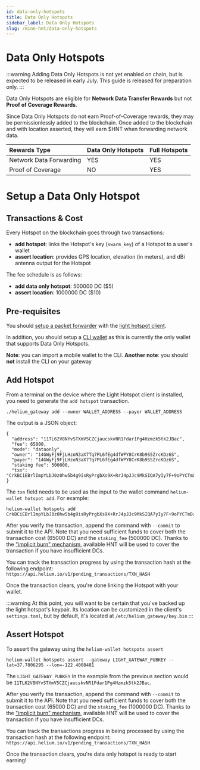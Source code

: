 ```yaml
---
id: data-only-hotspots
title: Data Only Hotspots
sidebar_label: Data Only Hotspots
slug: /mine-hnt/data-only-hotspots
---
```


# Data Only Hotspots


:::warning
Adding Data Only Hotspots is not yet enabled on chain, but is expected to be
released in early July. This guide is released for preparation only.
:::

Data Only Hotspots are eligible for **Network Data Transfer Rewards** but not
**Proof of Coverage Rewards**.

Since Data Only Hotspots do not earn Proof-of-Coverage rewards, they may be
permissionlessly added to the blockchain. Once added to the blockchain and
with location asserted, they will earn $HNT when forwarding network data.

| Rewards Type                 | Data Only Hotspots | Full Hotspots |
| :--------------------------- | :----------------- |:------------- |
| Network Data Forwarding      | YES                | YES           |
| Proof of Coverage            | NO                 | YES           |

# Setup a Data Only Hotspot

## Transactions & Cost

Every Hotspot on the blockchain goes through two transactions:
* **add hotspot**: links the Hotspot's key (`swarm_key`) of a Hotspot to a
user's wallet
* **assert location**: provides GPS location, elevation (in meters), and dBi antenna
output for the Hotspot

The fee schedule is as follows:
* **add data only hotspot**: 500000 DC ($5)
* **assert location**: 1000000 DC ($10)

## Pre-requisites

You should [setup a packet forwarder](/use-the-network/setup-a-packet-forwarder)
with the [light hotspot client](/use-the-network/light-hotspots).

In addition, you should setup a [CLI wallet](/wallets/cli-wallet) as this
is currently the only wallet that supports Data Only Hotspots.

**Note**: you can import a mobile wallet to the CLI.
**Another note**: you should __not__ install the CLI on your gateway

## Add Hotspot

From a terminal on the device where the Light Hotspot client is installed,
you need to generate the `add hotspot` transaction.

```
./helium_gateway add --owner WALLET_ADDRESS --payer WALLET_ADDRESS
```

The output is a JSON object:

```
{
  "address": "11TL62V8NYvSTXmV5CZCjaucskvNR1Fdar1Pg4Hzmzk5tk2JBac",
  "fee": 65000,
  "mode": "dataonly",
  "owner": "14GWyFj9FjLHzoN3aX7Tq7PL6fEg4dfWPY8CrK8b9S5ZrcKDz6S",
  "payer": "14GWyFj9FjLHzoN3aX7Tq7PL6fEg4dfWPY8CrK8b9S5ZrcKDz6S",
  "staking fee": 500000,
  "txn": "CrkBCiEBrlImpYLbJ0z0hw5b4g9isRyPrgbXs9X+RrJ4pJJc9MkSIQA7yIy7F+9oPYCTmDz+v782GMJ4AC+jM+VfjvUgAHflWSJGMEQCIGfugfLkXv23vJcfwPYjLlMyzYhKp+Rg8B2YKwnsDHaUAiASkdxUO4fdS33D7vyid8Tulizo9SLEL1lduyvda9YVRCohAa5SJqWC2ydM9IcOW+IPYrEcj64G17PV/kayeKSSXPTJOMCEPUDo+wM="
}
```

The `txn` field needs to be used as the input to the wallet command
`helium-wallet hotspot add`. For example:

```
helium-wallet hotspots add CrkBCiEBrlImpYLbJ0z0hw5b4g9isRyPrgbXs9X+RrJ4pJJc9MkSIQA7yIy7F+9oPYCTmDz+v782GMJ4AC+jM+VfjvUgAHflWSJGMEQCIGfugfLkXv23vJcfwPYjLlMyzYhKp+Rg8B2YKwnsDHaUAiASkdxUO4fdS33D7vyid8Tulizo9SLEL1lduyvda9YVRCohAa5SJqWC2ydM9IcOW+IPYrEcj64G17PV/kayeKSSXPTJOMCEPUDo+wM=
```

After you verify the transaction, append the command with `--commit`
to submit it to the API. Note that you need sufficient funds to cover
both the transaction cost (65000 DC) and the `staking_fee` (500000 DC).
Thanks to the ["implicit burn" mechanism](/blockchain/transaction-fees/#transaction-fees-and-implicit-burn),
available HNT will be used to cover the transaction if you have
insufficient DCs.

You can track the transaction progress by using the
transaction hash at the following endpoint: `https://api.helium.io/v1/pending_transactions/TXN_HASH`

Once the transaction clears, you're done linking the Hotspot with your
wallet.

:::warning
At this point, you will want to be certain that you've backed up the
light hotspot's keypair. Its location can be customized in the client's
`settings.toml`, but by default, it's located at
`/etc/helium_gateway/key.bin`
:::

## Assert Hotspot

To assert the gateway using the `helium-wallet hotspots assert`
```
helium-wallet hotspots assert --gateway LIGHT_GATEWAY_PUBKEY --lat=37.7806295 --lon=-122.4008481
```

The `LIGHT_GATEWAY_PUBKEY` in the example from the previous section
would be `11TL62V8NYvSTXmV5CZCjaucskvNR1Fdar1Pg4Hzmzk5tk2JBac`.

After you verify the transaction, append the command with `--commit`
to submit it to the API. Note that you need sufficient funds to cover
both the transaction cost (65000 DC) and the `staking_fee` (1000000 DC).
Thanks to the ["implicit burn" mechanism](/blockchain/transaction-fees/#transaction-fees-and-implicit-burn),
available HNT will be used to cover the transaction if you have
insufficient DCs.

You can track the transactions progress in being processed by using the
transaction hash at the following endpoint: `https://api.helium.io/v1/pending_transactions/TXN_HASH`

Once the transaction clears, you're data only hotspot is ready to start
earning!
